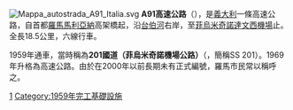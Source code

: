 [[File:Mappa_autostrada_A91_Italia.svg|right]]
'''A91高速公路'''（{{lang-it|Autostrada A91}}），是[[義大利|義大利]]一條高速公路，自首都[[羅馬|羅馬]][[馬利亞納|馬利亞納]]高架橋起，沿[[台伯河|台伯河]]右岸，至[[菲烏米奇諾|菲烏米奇諾]][[達文西機場|達文西機場]]止。全長18.5公里，六線行車。

1959年通車，當時稱為'''201國道（菲烏米奇諾機場公路）'''（{{lang|it|strada statale 201 dell'Aeroporto di Fiumicino}}，簡稱SS 201）。1969年升格為高速公路。由於在2000年以前長期未有正式編號，羅馬市民常以''{{lang|it|A Fiumicino}}''稱呼之。

[[Category:義大利高速公路|1]]
[[Category:1959年完工基礎設施|Category:1959年完工基礎設施]]

{{意大利高速公路}}